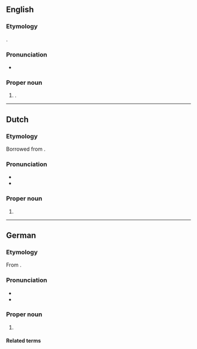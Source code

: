 ==English==

===Etymology===
{{bor+|en|de|Hannelore}}.

===Pronunciation===
* {{IPA|en|/ˈhæ.nəˌloɹ.ə/}}

===Proper noun===
{{en-proper-noun}}

# {{given name|en|female|German}}.

----

==Dutch==

===Etymology===
Borrowed from {{bor|nl|de|Hannelore}}.

===Pronunciation===
* {{IPA|nl|/ˈɦɑ.nəˌloː.rə/|/ˌɦɑ.nəˈloː.rə/}}
* {{hyphenation|nl|Han|ne|lo|re}}

===Proper noun===
{{nl-proper noun|f}}

# {{given name|nl|female}}

----

==German==

===Etymology===
From {{compound|de|Hanne|Lore||gloss2={{m|de|Eleonore}}|gloss1={{m|de|Johanne}}}}.

===Pronunciation===
* {{IPA|de|/ˈha.nəˌloː.ʁə/}}
* {{audio|de|De-Hannelore.ogg|Audio}}

===Proper noun===
{{head|de|proper noun}}

# {{given name|de|female|blend=Hanne|blend2=Lore}}

====Related terms====
{{rel3|de|
|Hanne
|Lore
|Hannalora
|Hanna
|Lora
|Hannalore
|Hannelora
}}